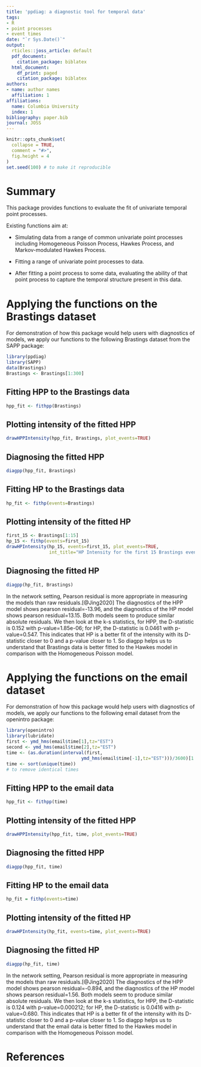 ```yaml
---
title: 'ppdiag: a diagnostic tool for temporal data'
tags:
- R
- point processes
- event times
date: "`r Sys.Date()`"
output:
  rticles::joss_article: default
  pdf_document: 
    citation_package: biblatex
  html_document:
    df_print: paged
    citation_package: biblatex
authors:
- name: author names
  affiliation: 1
affiliations:
  name: Columbia University
  index: 1
bibliography: paper.bib
journal: JOSS
---
```


```r
knitr::opts_chunk$set(
  collapse = TRUE,
  comment = "#>",
  fig.height = 4
)
set.seed(100) # to make it reproducible
```
# Summary
This package provides functions to evaluate the fit of univariate temporal point processes. 

Existing functions aim at: 

- Simulating data from a range of common univariate point processes including Homogeneous Poisson Process, Hawkes Process, and Markov-modulated Hawkes Process.

- Fitting a range of univariate point processes to data.

- After fitting a point process to some data, evaluating the ability of that 
point process to capture the temporal structure present in this data.

# Applying the functions on the Brastings dataset
For demonstration of how this package would help users with diagnostics of models, we apply our functions to the following Brastings dataset from the SAPP package: 
```r
library(ppdiag)
library(SAPP)
data(Brastings)
Brastings <- Brastings[1:300]
```

## Fitting HPP to the Brastings data
```r
hpp_fit <- fithpp(Brastings)
```
## Plotting intensity of the fitted HPP
```r
drawHPPIntensity(hpp_fit, Brastings, plot_events=TRUE)
```

## Diagnosing the fitted HPP
```r
diagpp(hpp_fit, Brastings)
```

## Fitting HP to the Brastings data
```r
hp_fit <- fithp(events=Brastings)
```

## Plotting intensity of the fitted HP
```r
first_15 <- Brastings[1:15]
hp_15 <- fithp(events=first_15)
drawHPIntensity(hp_15, events=first_15, plot_events=TRUE,
                int_title="HP Intensity for the first 15 Brastings events")
```

## Diagnosing the fitted HP
```r
diagpp(hp_fit, Brastings)
```

In the network setting, Pearson residual is more appropriate in measuring the models than raw residuals.[@Jing2020] The diagnostics of the HPP model shows pearson residual=-13.96, and the diagnostics of the HP model shows pearson residual=13.15. Both models seem to produce similar absolute residuals. We then look at the k-s statistics, for HPP, the D-statistic is 0.152 with p-value=1.85e-06; for HP, the D-statistic is 0.0461 with p-value=0.547. This indicates that HP is a better fit of the intensity with its D-statistic closer to 0 and a p-value closer to 1. So diagpp helps us to understand that Brastings data is better fitted to the Hawkes model in comparison with the Homogeneous Poisson model. 

# Applying the functions on the email dataset
For demonstration of how this package would help users with diagnostics of models, we apply our functions to the following email dataset from the openintro package: 
```r
library(openintro)
library(lubridate)
first <- ymd_hms(email$time[1],tz="EST")
second <- ymd_hms(email$time[2],tz="EST")
time <- (as.duration(interval(first,
                            ymd_hms(email$time[-1],tz="EST")))/3600)[1:300]
time <- sort(unique(time))
# to remove identical times
```
## Fitting HPP to the email data
```r
hpp_fit <- fithpp(time)
```
## Plotting intensity of the fitted HPP
```r
drawHPPIntensity(hpp_fit, time, plot_events=TRUE)
```
## Diagnosing the fitted HPP
```r
diagpp(hpp_fit, time)
```
## Fitting HP to the email data
```r
hp_fit = fithp(events=time)
```
## Plotting intensity of the fitted HP
```r
drawHPIntensity(hp_fit, events=time, plot_events=TRUE)
```
## Diagnosing the fitted HP
```r
diagpp(hp_fit, time)
```

In the network setting, Pearson residual is more appropriate in measuring the models than raw residuals.[@Jing2020] The diagnostics of the HPP model shows pearson residual=-0.894, and the diagnostics of the HP model shows pearson residual=1.56. Both models seem to produce similar absolute residuals. We then look at the k-s statistics, for HPP, the D-statistic is 0.124 with p-value=0.000212; for HP, the D-statistic is 0.0416 with p-value=0.680. This indicates that HP is a better fit of the intensity with its D-statistic closer to 0 and a p-value closer to 1. So diagpp helps us to understand that the email data is better fitted to the Hawkes model in comparison with the Homogeneous Poisson model. 

# References